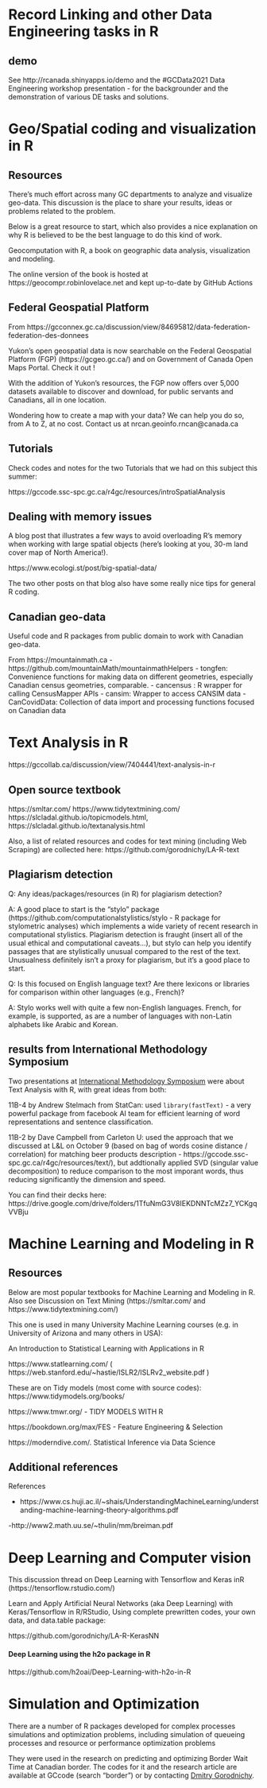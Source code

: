



# Record Linking and other Data Engineering tasks in R


## demo

See http://rcanada.shinyapps.io/demo and the #GCData2021 Data Engineering workshop  presentation - 
for the backgrounder and the demonstration of various DE tasks and solutions.

# Geo/Spatial coding and visualization in R


## Resources

There's much effort  across many GC departments to analyze and visualize  geo-data. This discussion is the place to share your results, ideas or problems related to the problem.

 

Below is a great resource to start, which also provides a nice explanation on why R is believed to be the best language to do this kind of work. 

 
Geocomputation with R, a book on geographic data analysis, visualization and modeling.


The online version of the book is hosted at https://geocompr.robinlovelace.net and kept up-to-date by GitHub Actions

 
## Federal Geospatial Platform

From https://gcconnex.gc.ca/discussion/view/84695812/data-federation-federation-des-donnees

 

Yukon’s open geospatial data is now searchable on the Federal Geospatial Platform (FGP) (https://gcgeo.gc.ca/) and on Government of Canada Open Maps Portal. Check it out !

 

With the addition of Yukon's resources, the FGP now offers over 5,000 datasets available to discover and download, for public servants and Canadians, all in one location.

 

Wondering how to create a map with your data? We can help you do so, from A to Z, at no cost. Contact us at nrcan.geoinfo.rncan@canada.ca

 
## Tutorials 
 
Check codes and notes for the two Tutorials that we had on this subject this summer:
 
https://gccode.ssc-spc.gc.ca/r4gc/resources/introSpatialAnalysis
 
 
## Dealing with memory issues

A blog post that illustrates a few ways to avoid overloading R's memory when working with large spatial objects (here's looking at you, 30-m land cover map of North America!).


https://www.ecologi.st/post/big-spatial-data/

 

The two other posts on that blog also have some really nice tips for general R coding. 


## Canadian geo-data

Useful code and R packages from public domain to work with Canadian geo-data. 

From https://mountainmath.ca
- https://github.com/mountainMath/mountainmathHelpers
- tongfen: Convenience functions for making data on different geometries, especially Canadian census geometries, comparable.
- cancensus : R wrapper for calling CensusMapper APIs
- cansim: Wrapper to access CANSIM data
- CanCovidData: Collection of data import and processing functions focused on Canadian data




<!------------------------------------------------>


# Text Analysis in R

https://gccollab.ca/discussion/view/7404441/text-analysis-in-r

## Open source textbook

https://smltar.com/ 
https://www.tidytextmining.com/
https://slcladal.github.io/topicmodels.html, https://slcladal.github.io/textanalysis.html
 
Also, a list of related resources and codes for text mining (including Web Scraping)  are collected here: https://github.com/gorodnichy/LA-R-text


## Plagiarism detection

Q:  Any ideas/packages/resources (in R) for plagiarism detection? 

 
A: 
A good  place to start is the "stylo" package (https://github.com/computationalstylistics/stylo - R package for stylometric analyses) which implements a wide variety of recent research in computational stylistics. Plagiarism detection is fraught (insert all of the usual ethical and computational caveats...), but stylo can help you identify passages that are stylistically unusual compared to the rest of the text. Unusualness definitely isn't a proxy for plagiarism, but it's a good place to start.

 
Q: 
Is this focused on English language text? Are there lexicons or libraries for comparison within other languages (e.g., French)?

A: Stylo works well with quite a few non-English languages. French, for example, is supported, as are a number of languages with non-Latin alphabets like Arabic and Korean.




## results from International Methodology Symposium

Two presentations  at [International Methodology Symposium](https://www.statcan.gc.ca/en/conferences/symposium2021/program) were about Text Analysis with R, with great ideas from both:
 

11B-4 by Andrew Stelmach from StatCan: used  `library(fastText)` -  a very powerful package from facebook AI team for  efficient learning of word representations and sentence classification. 

 

11B-2 by Dave Campbell from Carleton U:  used the  approach  that we discussed at L&L on October 9 (based on bag of words cosine distance / correlation) for matching beer products description  - https://gccode.ssc-spc.gc.ca/r4gc/resources/text/),  but addtionally applied SVD (singular value decomposition) to reduce comparison to  the most imporant words, thus reducing significantly the dimension and speed.

 

You can  find their decks here: https://drive.google.com/drive/folders/1TfuNmG3V8IEKDNNTcMZz7_YCKgqVVBju 



# Machine Learning and Modeling in R


## Resources

Below are most popular textbooks for Machine Learning and Modeling in R.  
Also see Discussion on Text Mining (https://smltar.com/ and https://www.tidytextmining.com/)
 

This one is used in many University Machine Learning courses (e.g. in University of Arizona and many others in USA):

An Introduction to Statistical Learning with Applications in R

https://www.statlearning.com/ ( https://web.stanford.edu/~hastie/ISLR2/ISLRv2_website.pdf )

 

 

These are on Tidy models (most come with source codes): https://www.tidymodels.org/books/

https://www.tmwr.org/  - TIDY MODELS WITH R

https://bookdown.org/max/FES - Feature Engineering & Selection

https://moderndive.com/. Statistical Inference via Data Science

 


## Additional references

References

- https://www.cs.huji.ac.il/~shais/UnderstandingMachineLearning/understanding-machine-learning-theory-algorithms.pdf


-http://www2.math.uu.se/~thulin/mm/breiman.pdf





# Deep Learning and Computer vision 

<!-- with Tensorflow and Keras -->

This discussion thread on Deep Learning with Tensorflow and Keras inR (https://tensorflow.rstudio.com/)


<!-- A collection of tested codes and tutorials is here: -->


Learn and Apply Artificial Neural Networks (aka Deep Learning) with Keras/Tensorflow in R/RStudio, 
Using complete prewritten codes, your own data, and data.table package:

https://github.com/gorodnichy/LA-R-KerasNN


#### Deep Learning using the h2o package in R

https://github.com/h2oai/Deep-Learning-with-h2o-in-R




# Simulation and Optimization

There are a number of R packages developed for complex processes simulations and  optimization problems, including   simulation of queueing processes and resource or performance optimization problems


They were used in the research on predicting and optimizing Border Wait Time at Canadian border.
The codes for it and the research article are available at GCcode (search "border") or by contacting [Dmitry Gorodnichy](index.html#contact).




